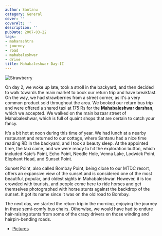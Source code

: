 ```yaml
---
author: Santanu
category: General
cover: ''
coverAlt: ''
description: ''
pubDate: 2007-03-22
tags:
- maharashtra
- journey
- road
- mahabaleshwar
- drive
title: Mahabaleshwar Day-II
---
```



<Image src={pic1} alt="Strawberry"/>

On day 2, we woke up late, took a stroll in the backyard, and then decided to walk towards the main market to book our return trip and have breakfast. On the way, we had strawberries from a street corner, as it's a very common product sold throughout the area. We booked our return bus trip and were offered a shared taxi at 175 Rs for the **Mahabaleshwar darshan**, which we accepted. We walked on the main bazaar street of Mahabaleshwar, which is full of quaint shops that are certain to catch your fancy.

It's a bit hot at noon during this time of year. We had lunch at a nearby restaurant and returned to our cottage, where Santanu had a nice time reading RD in the backyard, and I took a beauty sleep. At the appointed time, the taxi came, and we were ready to hit the exploration button, which included Kate’s Point, Echo Point, Needle Hole, Venna Lake, Lodwick Point, Elephant Head, and Sunset Point.

Sunset Point, also called Bombay Point, being close to our MTDC resort, offers an expansive view of the sunset and is considered one of the most beautiful, popular, and oldest sights in Mahabaleshwar. However, it is too crowded with tourists, and people come here to ride horses and get themselves photographed with horse stunts against the backdrop of the sunset. It got its name since it was on the old road to Bombay.

The next day, we started the return trip in the morning, enjoying the journey in those semi-comfy bus chairs. Otherwise, we would have had to endure hair-raising stunts from some of the crazy drivers on those winding and hairpin-bending roads.

- [Pictures](https://www.flickr.com/photos/santm/albums/72157638402714434/)
